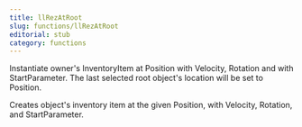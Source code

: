 ```yaml
---
title: llRezAtRoot
slug: functions/llRezAtRoot
editorial: stub
category: functions
---
```


<LSLFunction name="llRezAtRoot"/>

Instantiate owner's InventoryItem at Position with Velocity, Rotation and with StartParameter. The last selected root object's location will be set to Position.

Creates object's inventory item at the given Position, with Velocity, Rotation, and StartParameter.
